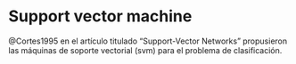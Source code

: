 # Support vector machine

@Cortes1995 en el artículo titulado "Support-Vector Networks" propusieron las máquinas de soporte vectorial (svm) para el problema de clasificación.
